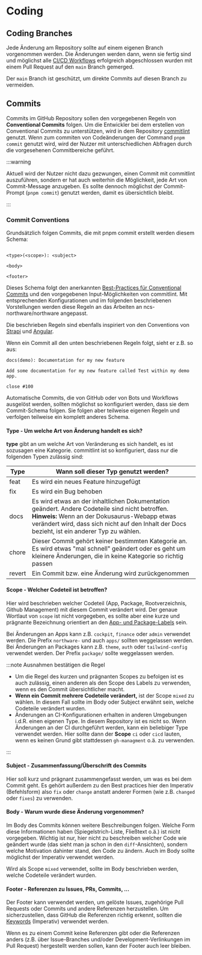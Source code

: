 # Coding

## Coding Branches

Jede Änderung am Repository sollte auf einem eigenen Branch vorgenommen werden. Die Änderungen werden dann, wenn sie fertig sind und möglichst alle [CI/CD Workflows](./workflows#cicd) erfolgreich abgeschlossen wurden mit einem Pull Request auf den `main` Branch gemerged.

Der `main` Branch ist geschützt, um direkte Commits auf diesen Branch zu vermeiden.

## Commits

Commits im GitHub Repository sollen den vorgegebenen Regeln von **Conventional Commits** folgen.
Um die Entwickler bei dem erstellen von Conventional Commits zu unterstützen, wird in dem Repository [commitlint](https://commitlint.js.org/) genutzt.
Wenn zum commiten von Codeänderungen der Command `pnpm commit` genutzt wird, wird der Nutzer mit unterschiedlichen Abfragen durch die vorgesehenen Commitbereiche geführt.

:::warning

Aktuell wird der Nutzer nicht dazu gezwungen, einen Commit mit commitlint auszuführen, sondern er hat auch weiterhin die Möglichkeit, jede Art von Commit-Message anzugeben.
Es sollte dennoch möglichst der Commit-Prompt (`pnpm commit`) genutzt werden, damit es übersichtlich bleibt.

:::

### Commit Conventions

Grundsätzlich folgen Commits, die mit pnpm commit erstellt werden diesem Schema:

```

<type>(<scope>): <subject>

<body>

<footer>

```

Dieses Schema folgt den anerkannten [Best-Practices für Conventional Commits](https://www.conventionalcommits.org/de) und den vorgegebenen Input-Möglichkeiten von commitlint.
Mit entsprechenden Konfigurationen und im folgenden beschriebenen Vorstellungen werden diese Regeln an das Arbeiten an ncs-northware/northware angepasst.

Die beschrieben Regeln sind ebenfalls inspiriert von den Conventions von [Strapi](https://contributor.strapi.io/guides/contributing#git-conventions) und [Angular](https://github.com/angular/angular/blob/main/CONTRIBUTING.md#-commit-message-format).

Wenn ein Commit all den unten beschriebenen Regeln folgt, sieht er z.B. so aus:

```
docs(demo): Documentation for my new feature
    
Add some documentation for my new feature called Test within my demo app.
    
close #100
```

Automatische Commits, die von GitHub oder von Bots und Workflows ausgelöst werden, sollten möglichst so konfiguriert werden, dass sie dem Commit-Schema folgen. 
Sie folgen aber teilweise eigenen Regeln und verfolgen teilweise ein komplett anderes Schema.

#### Type - Um welche Art von Änderung handelt es sich?

**type** gibt an um welche Art von Veränderung es sich handelt, es ist sozusagen eine Kategorie. commitlint ist so konfiguriert, dass nur die folgenden Typen zulässig sind:

| Type | Wann soll dieser Typ genutzt werden? |
| ---- | ------------------------------------ |
| feat | Es wird ein neues Feature hinzugefügt |
| fix | Es wird ein Bug behoben |
| docs | Es wird etwas an der inhaltlichen Dokumentation geändert. Andere Codeteile sind nicht betroffen. **Hinweis:** Wenn an der Dokusaurus-Webapp etwas verändert wird, dass sich nicht auf den Inhalt der Docs bezieht, ist ein anderer Typ zu wählen. |
| chore | Dieser Commit gehört keiner bestimmten Kategorie an. Es wird etwas "mal schnell" geändert oder es geht um kleinere Änderungen, die in keine Kategorie so richtig passen |
| revert | Ein Commit bzw. eine Änderung wird zurückgenommen |

#### Scope - Welcher Codeteil ist betroffen?

Hier wird beschrieben welcher Codeteil (App, Package, Rootverzeichnis, Github Management) mit diesem Commit verändert wird.
Der genaue Wortlaut von `scope` ist nicht vorgegeben, es sollte aber eine kurze und prägnante Bezeichnung orientiert an den [App- und Package-Labels](./projectmanagement#labels) sein.

Bei Änderungen an Apps kann z.B. `cockpit`, `finance` oder `admin` verwendet werden. Die Prefix `northware-` und auch `apps/` sollten weggelassen werden.
Bei Änderungen an Packages kann z.B. `theme`, `auth` oder `tailwind-config` verwendet werden. Der Prefix `package/` sollte weggelassen werden.

:::note Ausnahmen bestätigen die Regel
 
- Um die Regel des kurzen und prägnanten Scopes zu befolgen ist es auch zulässig, einen anderen als den Scope des Labels zu verwenden, wenn es den Commit übersichtlicher macht.
- **Wenn ein Commit mehrere Codeteile verändert,** ist der Scope `mixed` zu wählen. In diesem Fall sollte im Body oder Subject erwähnt sein, welche Codeteile verändert wurden.
- Änderungen an CI-Konfigurationen erhalten in anderen Umgebungen i.d.R. einen eigenen Type. In diesem Repository ist es nicht so. 
Wenn Änderungen an der CI durchgeführt werden, kann ein beliebiger Type verwendet werden. Hier sollte dann der **Scope** `ci` oder `cicd` lauten, 
wenn es keinen Grund gibt stattdessen `gh-managment` o.ä. zu verwenden.

:::



#### Subject - Zusammenfassung/Überschrift des Commits

Hier soll kurz und prägnant zusammengefasst werden, um was es bei dem Commit geht. 
Es gehört außerdem zu den Best practices hier den Imperativ (Befehlsform) also `fix` oder `change` anstatt anderer Formen (wie z.B. `changed` oder `fixes`) zu verwenden.

#### Body - Warum wurde diese Änderung vorgenommen?

Im Body des Commits können weitere Beschreibungen folgen. Welche Form diese Informationen haben (Spiegelstrich-Liste, Fließtext o.ä.) ist nicht vorgegeben.
Wichtig ist nur, hier nicht zu beschreiben welcher Code wie geändert wurde (das sieht man ja schon in den `diff`-Ansichten), sondern welche Motivation dahinter stand, den Code zu ändern.
Auch im Body sollte möglichst der Imperativ verwendet werden.

Wird als Scope `mixed` verwendet, sollte im Body beschrieben werden, welche Codeteile verändert wurden.

#### Footer - Referenzen zu Issues, PRs, Commits, ...

Der Footer kann verwendet werden, um gelöste Issues, zugehörige Pull Requests oder Commits und andere Referenzen herzustellen. 
Um sicherzustellen, dass GitHub die Referenzen richtig erkennt, sollten die  [Keywords](https://docs.github.com/de/issues/tracking-your-work-with-issues/using-issues/linking-a-pull-request-to-an-issue#linking-a-pull-request-to-an-issue-using-a-keyword) (Imperativ) verwendet werden.

Wenn es zu einem Commit keine Referenzen gibt oder die Referenzen anders (z.B. über Issue-Branches und/oder Development-Verlinkungen im Pull Request) hergestellt werden sollen, kann der Footer auch leer bleiben.

